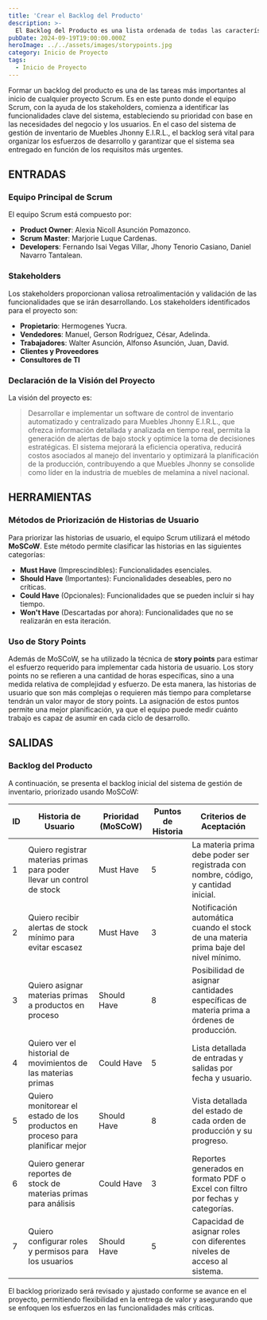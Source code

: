 ```yaml
---
title: 'Crear el Backlog del Producto'
description: >-
  El Backlog del Producto es una lista ordenada de todas las características, funciones, mejoras y correcciones que constituyen los cambios a realizarse en el producto en futuras versiones.
pubDate: 2024-09-19T19:00:00.000Z
heroImage: ../../assets/images/storypoints.jpg
category: Inicio de Proyecto
tags:
  - Inicio de Proyecto
---
```


Formar un backlog del producto es una de las tareas más importantes al inicio de
cualquier proyecto Scrum. Es en este punto donde el equipo Scrum, con la ayuda de
los stakeholders, comienza a identificar las funcionalidades clave del sistema,
estableciendo su prioridad con base en las necesidades del negocio y los usuarios.
En el caso del sistema de gestión de inventario de Muebles Jhonny E.I.R.L., el
backlog será vital para organizar los esfuerzos de desarrollo y garantizar que
el sistema sea entregado en función de los requisitos más urgentes.

## ENTRADAS

### Equipo Principal de Scrum

El equipo Scrum está compuesto por:

- **Product Owner**: Alexia Nicoll Asunción Pomazonco.
- **Scrum Master**: Marjorie Luque Cardenas.
- **Developers**: Fernando Isai Vegas Villar, Jhony Tenorio Casiano, Daniel Navarro Tantalean.

### Stakeholders

Los stakeholders proporcionan valiosa retroalimentación y validación de las
funcionalidades que se irán desarrollando. Los stakeholders identificados para
el proyecto son:

- **Propietario**: Hermogenes Yucra.
- **Vendedores**: Manuel, Gerson Rodríguez, César, Adelinda.
- **Trabajadores**: Walter Asunción, Alfonso Asunción, Juan, David.
- **Clientes y Proveedores**
- **Consultores de TI**

### Declaración de la Visión del Proyecto

La visión del proyecto es:

> Desarrollar e implementar un software de control de inventario automatizado y
> centralizado para Muebles Jhonny E.I.R.L., que ofrezca información detallada y
> analizada en tiempo real, permita la generación de alertas de bajo stock y optimice
> la toma de decisiones estratégicas. El sistema mejorará la eficiencia operativa,
> reducirá costos asociados al manejo del inventario y optimizará la planificación
> de la producción, contribuyendo a que Muebles Jhonny se consolide como líder en
> la industria de muebles de melamina a nivel nacional.

## HERRAMIENTAS

### Métodos de Priorización de Historias de Usuario

Para priorizar las historias de usuario, el equipo Scrum utilizará el método **MoSCoW**.
Este método permite clasificar las historias en las siguientes categorías:

- **Must Have** (Imprescindibles): Funcionalidades esenciales.
- **Should Have** (Importantes): Funcionalidades deseables, pero no críticas.
- **Could Have** (Opcionales): Funcionalidades que se pueden incluir si hay tiempo.
- **Won't Have** (Descartadas por ahora): Funcionalidades que no se realizarán en esta iteración.

### Uso de Story Points

Además de MoSCoW, se ha utilizado la técnica de **story points** para estimar el esfuerzo
requerido para implementar cada historia de usuario. Los story points no se refieren a una
cantidad de horas específicas, sino a una medida relativa de complejidad y esfuerzo. De
esta manera, las historias de usuario que son más complejas o requieren más tiempo para
completarse tendrán un valor mayor de story points. La asignación de estos puntos permite
una mejor planificación, ya que el equipo puede medir cuánto trabajo es
capaz de asumir en cada ciclo de desarrollo.

## SALIDAS

### Backlog del Producto

A continuación, se presenta el backlog inicial del sistema de gestión de inventario, priorizado usando MoSCoW:

| ID  | Historia de Usuario                                                           | Prioridad (MoSCoW) | Puntos de Historia | Criterios de Aceptación                                                                 |
| --- | ----------------------------------------------------------------------------- | ------------------ | ------------------ | --------------------------------------------------------------------------------------- |
| 1   | Quiero registrar materias primas para poder llevar un control de stock        | Must Have          | 5                  | La materia prima debe poder ser registrada con nombre, código, y cantidad inicial.      |
| 2   | Quiero recibir alertas de stock mínimo para evitar escasez                    | Must Have          | 3                  | Notificación automática cuando el stock de una materia prima baje del nivel mínimo.     |
| 3   | Quiero asignar materias primas a productos en proceso                         | Should Have        | 8                  | Posibilidad de asignar cantidades específicas de materia prima a órdenes de producción. |
| 4   | Quiero ver el historial de movimientos de las materias primas                 | Could Have         | 5                  | Lista detallada de entradas y salidas por fecha y usuario.                              |
| 5   | Quiero monitorear el estado de los productos en proceso para planificar mejor | Should Have        | 8                  | Vista detallada del estado de cada orden de producción y su progreso.                   |
| 6   | Quiero generar reportes de stock de materias primas para análisis             | Could Have         | 3                  | Reportes generados en formato PDF o Excel con filtro por fechas y categorías.           |
| 7   | Quiero configurar roles y permisos para los usuarios                          | Should Have        | 5                  | Capacidad de asignar roles con diferentes niveles de acceso al sistema.                 |

El backlog priorizado será revisado y ajustado conforme se avance en el proyecto,
permitiendo flexibilidad en la entrega de valor y asegurando que se enfoquen los
esfuerzos en las funcionalidades más críticas.
